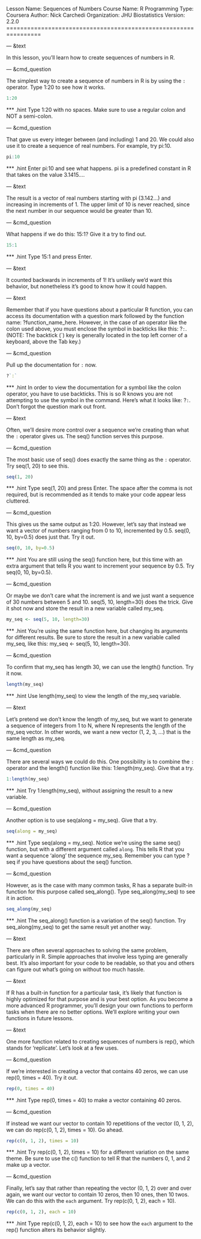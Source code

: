 Lesson Name:  Sequences of Numbers
Course Name:  R Programming
Type:         Coursera
Author:       Nick Carchedi
Organization: JHU Biostatistics
Version:      2.2.0
================================================================

--- &text

In this lesson, you'll learn how to create sequences of numbers in R.

--- &cmd_question

The simplest way to create a sequence of numbers in R is by using the `:` operator. Type 1:20 to see how it works.

```r
1:20
```

*** .hint
Type 1:20 with no spaces. Make sure to use a regular colon and NOT a semi-colon.

--- &cmd_question

That gave us every integer between (and including) 1 and 20. We could also use it to create a sequence of real numbers. For example, try pi:10.

```r
pi:10
```

*** .hint
Enter pi:10 and see what happens. pi is a predefined constant in R that takes on the value 3.1415....

--- &text

The result is a vector of real numbers starting with pi (3.142...) and increasing in increments of 1. The upper limit of 10 is never reached, since the next number in our sequence would be greater than 10.

--- &cmd_question

What happens if we do this: 15:1? Give it a try to find out.

```r
15:1
```

*** .hint
Type 15:1 and press Enter.

--- &text

It counted backwards in increments of 1! It's unlikely we'd want this behavior, but nonetheless it's good to know how it could happen.

--- &text

Remember that if you have questions about a particular R function, you can access its documentation with a question mark followed by the function name: ?function_name_here. However, in the case of an operator like the colon used above, you must enclose the symbol in backticks like this: ?`:`. (NOTE: The backtick (`) key is generally located in the top left corner of a keyboard, above the Tab key.)

--- &cmd_question

Pull up the documentation for `:` now.

```r
?`:`
```

*** .hint
In order to view the documentation for a symbol like the colon operator, you have to use backticks. This is so R knows you are not attempting to use the symbol in the command. Here's what it looks like: ?`:`. Don't forgot the question mark out front.

--- &text

Often, we'll desire more control over a sequence we're creating than what the `:` operator gives us. The seq() function serves this purpose.

--- &cmd_question

The most basic use of seq() does exactly the same thing as the `:` operator. Try seq(1, 20) to see this.

```r
seq(1, 20)
```

*** .hint
Type seq(1, 20) and press Enter. The space after the comma is not required, but is recommended as it tends to make your code appear less cluttered.

--- &cmd_question

This gives us the same output as 1:20. However, let's say that instead we want a vector of numbers ranging from 0 to 10, incremented by 0.5. seq(0, 10, by=0.5) does just that. Try it out.

```r
seq(0, 10, by=0.5)
```

*** .hint
You are still using the seq() function here, but this time with an extra argument that tells R you want to increment your sequence by 0.5. Try seq(0, 10, by=0.5).

--- &cmd_question

Or maybe we don't care what the increment is and we just want a sequence of 30 numbers between 5 and 10. seq(5, 10, length=30) does the trick. Give it shot now and store the result in a new variable called my_seq.

```r
my_seq <- seq(5, 10, length=30)
```

*** .hint
You're using the same function here, but changing its arguments for different results. Be sure to store the result in a new variable called my_seq, like this: my_seq <- seq(5, 10, length=30).

--- &cmd_question

To confirm that my_seq has length 30, we can use the length() function. Try it now.

```r
length(my_seq)
```

*** .hint
Use length(my_seq) to view the length of the my_seq variable.

--- &text

Let's pretend we don't know the length of my_seq, but we want to generate a sequence of integers from 1 to N, where N represents the length of the my_seq vector. In other words, we want a new vector (1, 2, 3, ...) that is the same length as my_seq.

--- &cmd_question

There are several ways we could do this. One possibility is to combine the `:` operator and the length() function like this: 1:length(my_seq). Give that a try.

```r
1:length(my_seq)
```

*** .hint
Try 1:length(my_seq), without assigning the result to a new variable.

--- &cmd_question

Another option is to use seq(along = my_seq). Give that a try.

```r
seq(along = my_seq)
```

*** .hint
Type seq(along = my_seq). Notice we're using the same seq() function, but with a different argument called `along`. This tells R that you want a sequence 'along' the sequence my_seq. Remember you can type ?seq if you have questions about the seq() function.

--- &cmd_question

However, as is the case with many common tasks, R has a separate built-in function for this purpose called seq_along(). Type seq_along(my_seq) to see it in action.

```r
seq_along(my_seq)
```

*** .hint
The seq_along() function is a variation of the seq() function. Try seq_along(my_seq) to get the same result yet another way.

--- &text

There are often several approaches to solving the same problem, particularly in R. Simple approaches that involve less typing are generally best. It's also important for your code to be readable, so that you and others can figure out what's going on without too much hassle.

--- &text

If R has a built-in function for a particular task, it's likely that function is highly optimized for that purpose and is your best option. As you become a more advanced R programmer, you'll design your own functions to perform tasks when there are no better options. We'll explore writing your own functions in future lessons.

--- &text

One more function related to creating sequences of numbers is rep(), which stands for 'replicate'. Let's look at a few uses.

--- &cmd_question

If we're interested in creating a vector that contains 40 zeros, we can use rep(0, times = 40). Try it out.

```r
rep(0, times = 40)
```

*** .hint
Type rep(0, times = 40) to make a vector containing 40 zeros.

--- &cmd_question

If instead we want our vector to contain 10 repetitions of the vector (0, 1, 2), we can do rep(c(0, 1, 2), times = 10). Go ahead.

```r
rep(c(0, 1, 2), times = 10)
```

*** .hint
Try rep(c(0, 1, 2), times = 10) for a different variation on the same theme. Be sure to use the c() function to tell R that the numbers 0, 1, and 2 make up a vector.

--- &cmd_question

Finally, let's say that rather than repeating the vector (0, 1, 2) over and over again, we want our vector to contain 10 zeros, then 10 ones, then 10 twos. We can do this with the `each` argument. Try rep(c(0, 1, 2), each = 10).

```r
rep(c(0, 1, 2), each = 10)
```

*** .hint
Type rep(c(0, 1, 2), each = 10) to see how the `each` argument to the rep() function alters its behavior slightly.
